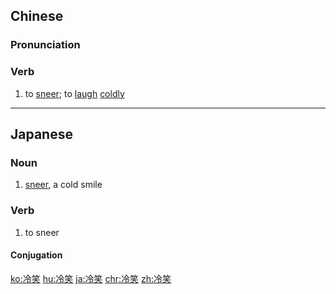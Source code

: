 ==Chinese==
{{zh-forms}}

===Pronunciation===
{{zh-pron
|m=lěngxiào
|c=laang5 siu3
|h=pfs=lâng-seu
|mn=léng-chhiò
|cat=v
}}

===Verb===
{{zh-verb}}

# to [[sneer]]; to [[laugh]] [[coldly]]

----

==Japanese==
{{ja-kanjitab|れい|しょう|yomi=on}}

===Noun===
{{ja-noun|れいしょう}}

# [[sneer]], a cold smile

===Verb===
{{ja-verb-suru|tr=trans|れいしょう}}

# to sneer

====Conjugation====
{{ja-suru|れいしょう}}

[[ko:冷笑]]
[[hu:冷笑]]
[[ja:冷笑]]
[[chr:冷笑]]
[[zh:冷笑]]